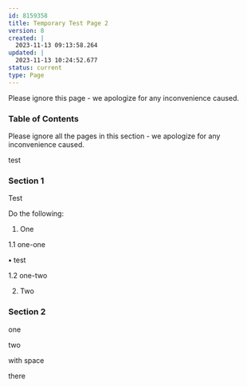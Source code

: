 ---
id: 8159358
title: Temporary Test Page 2
version: 8
created: |
  2023-11-13 09:13:58.264
updated: |
  2023-11-13 10:24:52.677
status: current
type: Page
---

Please ignore this page - we apologize for any inconvenience caused.

### Table of Contents

Please ignore all the pages in this section - we apologize for any inconvenience caused.

test

### Section 1

Test

Do the following:

1. One

1.1 one-one

**•** test

1.2 one-two

2. Two

### Section 2

one

two

with space

there

